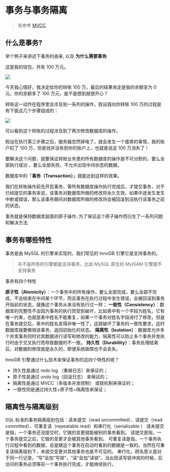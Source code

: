 # 事务与事务隔离
> 有参考 [MVCC](https://mp.weixin.qq.com/s/cRlMAGeT2SnmHkOyrD9OYg)

## 什么是事务?

举个例子来讲述下事务的由来, 以及 **为什么需要事务**:


这是我的钱包，共有 100 万元。

![](https://cdn.jansora.com/files/uPic/2022/05/22/0WTKba.jpg)

今天我心情好，我决定给你的转账 100 万，最后的结果肯定是我的余额变为 0 元，你的余额多了 100 万元，是不是想到就很开心？

转账这一动作在程序里会涉及到一系列的操作，假设我向你转账 100 万的过程是有下面这几个步骤组成的：

![](https://cdn.jansora.com/files/uPic/2022/05/22/YXrFwc.jpg)

可以看到这个转账的过程涉及到了两次修改数据库的操作。

假设在执行第三步骤之后，服务器忽然掉电了，就会发生一个蛋疼的事情，我的账户扣了 100 万，但是钱并没有到你的账户上，也就是说这 100 万消失了！

要解决这个问题，就要保证转账业务里的所有数据库的操作是不可分割的，要么全部执行成功 ，要么全部失败，不允许出现中间状态的数据。

数据库中的「**事务（Transaction）**」就能达到这样的效果。

我们在转账操作前先开启事务，等所有数据库操作执行完成后，才提交事务，对于已经提交的事务来说，该事务对数据库所做的修改将永久生效，如果中途发生发生中断或错误，那么该事务期间对数据库所做的修改将会被回滚到没执行该事务之前的状态。

事务就是保持数据库层面的原子操作, 为了保证这个原子操作而衍生了一系列问题和解决方法.

## 事务有哪些特性

事务是由 MySQL 的引擎来实现的，我们常见的 InnoDB 引擎它是支持事务的。

> 并不是所有的引擎都能支持事务，比如 MySQL 原生的 MyISAM 引擎就不支持事务


事务有四个特性

**原子性（Atomicity）**：一个事务中的所有操作，要么全部完成，要么全部不完成，不会结束在中间某个环节，而且事务在执行过程中发生错误，会被回滚到事务开始前的状态，就像这个事务从来没有执行过一样；
**一致性（Consistency）**：数据库的完整性不会因为事务的执行而受到破坏，比如表中有一个字段为姓名，它有唯一约束，也就是表中姓名不能重复，如果一个事务对姓名字段进行了修改，但是在事务提交后，表中的姓名变得非唯一性了，这就破坏了事务的一致性要求，这时数据库就要撤销该事务，返回初始化的状态。
**隔离性（Isolation）**：数据库允许多个并发事务同时对其数据进行读写和修改的能力，隔离性可以防止多个事务并发执行时由于交叉执行而导致数据的不一致。
**持久性（Durability）**：事务处理结束后，对数据的修改就是永久的，即便系统故障也不会丢失。

InnoDB 引擎通过什么技术来保证事务的这四个特性的呢？

- 持久性是通过 redo log （重做日志）来保证的；
- 原子性是通过 undo log（回滚日志） 来保证的；
- 隔离性是通过 MVCC（多版本并发控制） 或锁机制来保证的；
- 一致性则是通过持久性+原子性+隔离性来保证；


## 隔离性与隔离级别
SQL 标准的事务隔离级别包括：读未提交（read uncommitted）、读提交（read committed）、可重复读（repeatable read）和串行化（serializable ）
读未提交是指，一个事务还没提交时，它做的变更就能被别的事务看到。
读提交是指，一个事务提交之后，它做的变更才会被其他事务看到。
可重复读是指，一个事务执行过程中看到的数据，总是跟这个事务在启动时看到的数据是一致的。当然在可重复读隔离级别下，未提交变更对其他事务也是不可见的。
串行化，顾名思义是对于同一行记录，“写”会加“写锁”，“读”会加“读锁”。当出现读写锁冲突的时候，后访问的事务必须等前一个事务执行完成，才能继续执行。